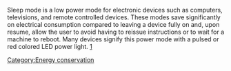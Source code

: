 Sleep mode is a low power mode for electronic devices such as computers, televisions, and remote controlled devices. These modes save significantly on electrical consumption compared to leaving a device fully on and, upon resume, allow the user to avoid having to reissue instructions or to wait for a machine to reboot. Many devices signify this power mode with a pulsed or red colored LED power light.
[https://en.wikipedia.org/wiki/Sleep_mode]

{{stub}}

[[Category:Energy conservation]]